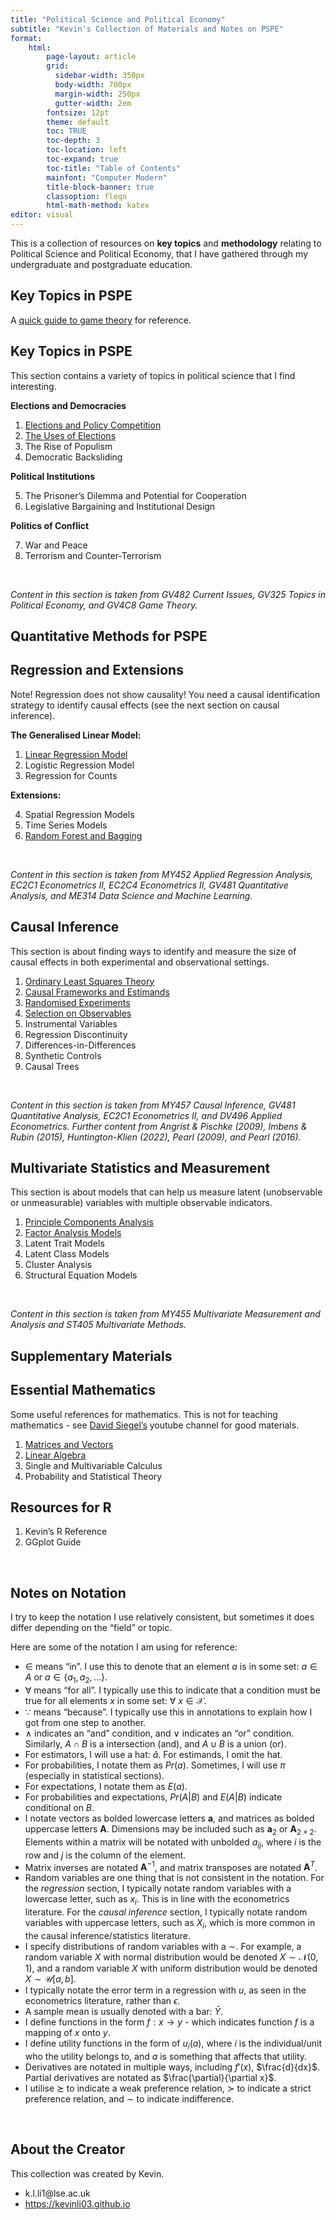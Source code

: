```yaml
---
title: "Political Science and Political Economy"
subtitle: "Kevin's Collection of Materials and Notes on PSPE"
format:
    html:
        page-layout: article
        grid:
          sidebar-width: 350px
          body-width: 700px
          margin-width: 250px
          gutter-width: 2em
        fontsize: 12pt
        theme: default
        toc: TRUE
        toc-depth: 3
        toc-location: left
        toc-expand: true
        toc-title: "Table of Contents"
        mainfont: "Computer Modern"
        title-block-banner: true
        classoption: fleqn
        html-math-method: katex
editor: visual
---
```


This is a collection of resources on **key topics** and **methodology** relating to Political Science and Political Economy, that I have gathered through my undergraduate and postgraduate education.

## Key Topics in PSPE

A [quick guide to game theory](https://politicalscience.github.io/guides/games.html) for reference.

::: {.callout-tip collapse="true" appearance="simple" icon="false"}
## Key Topics in PSPE

This section contains a variety of topics in political science that I find interesting.

**Elections and Democracies**

1.  [Elections and Policy Competition](https://politicalscience.github.io/topics/1.html)
2.  [The Uses of Elections](https://politicalscience.github.io/topics/2.html)
3.  The Rise of Populism
4.  Democratic Backsliding

**Political Institutions**

5.  The Prisoner's Dilemma and Potential for Cooperation
6.  Legislative Bargaining and Institutional Design

**Politics of Conflict**

7.  War and Peace
8.  Terrorism and Counter-Terrorism

<br />

*Content in this section is taken from GV482 Current Issues, GV325 Topics in Political Economy, and GV4C8 Game Theory.*
:::

## Quantitative Methods for PSPE

::: {.callout-tip collapse="true" appearance="simple" icon="false"}
## Regression and Extensions

Note! Regression does not show causality! You need a causal identification strategy to identify causal effects (see the next section on causal inference).

**The Generalised Linear Model:**

1.  [Linear Regression Model](https://politicalscience.github.io/regression/1.html)
2.  Logistic Regression Model
3.  Regression for Counts

**Extensions:**

4.  Spatial Regression Models
5.  Time Series Models
6.  [Random Forest and Bagging](https://politicalscience.github.io/regression/6.html)

<br />

*Content in this section is taken from MY452 Applied Regression Analysis, EC2C1 Econometrics II, EC2C4 Econometrics II, GV481 Quantitative Analysis, and ME314 Data Science and Machine Learning.*
:::

::: {.callout-tip collapse="true" appearance="simple" icon="false"}
## Causal Inference

This section is about finding ways to identify and measure the size of causal effects in both experimental and observational settings.

1.  [Ordinary Least Squares Theory](https://politicalscience.github.io/causal/1.html)
2.  [Causal Frameworks and Estimands](https://politicalscience.github.io/causal/2.html)
3.  [Randomised Experiments](https://politicalscience.github.io/causal/3.html)
4.  [Selection on Observables](https://politicalscience.github.io/causal/4.html)
5.  Instrumental Variables
6.  Regression Discontinuity
7.  Differences-in-Differences
8.  Synthetic Controls
9.  Causal Trees

<br />

*Content in this section is taken from MY457 Causal Inference, GV481 Quantitative Analysis, EC2C1 Econometrics II, and DV496 Applied Econometrics. Further content from Angrist & Pischke (2009), Imbens & Rubin (2015), Huntington-Klien (2022), Pearl (2009), and Pearl (2016).*
:::

::: {.callout-tip collapse="true" appearance="simple" icon="false"}
## Multivariate Statistics and Measurement

This section is about models that can help us measure latent (unobservable or unmeasurable) variables with multiple observable indicators.

1.  [Principle Components Analysis](https://politicalscience.github.io/multivariate/1.html)
2.  [Factor Analysis Models](https://politicalscience.github.io/multivariate/2.html)
3.  Latent Trait Models
4.  Latent Class Models
5.  Cluster Analysis
6.  Structural Equation Models

<br />

*Content in this section is taken from MY455 Multivariate Measurement and Analysis and ST405 Multivariate Methods.*
:::

## Supplementary Materials

::: {.callout-tip collapse="true" appearance="simple" icon="false"}
## Essential Mathematics

Some useful references for mathematics. This is not for teaching mathematics - see [David Siegel's](https://www.youtube.com/@DaveASiegel/playlists) youtube channel for good materials.

1.  [Matrices and Vectors](https://politicalscience.github.io/maths/1.html)
2.  [Linear Algebra](https://politicalscience.github.io/maths/2.html)
3.  Single and Multivariable Calculus
4.  Probability and Statistical Theory
:::

::: {.callout-tip collapse="true" appearance="simple" icon="false"}
## Resources for R

1.  Kevin's R Reference
2.  GGplot Guide
:::

<br />

## Notes on Notation

I try to keep the notation I use relatively consistent, but sometimes it does differ depending on the "field" or topic.

Here are some of the notation I am using for reference:

-   $\in$ means "in". I use this to denote that an element $a$ is in some set: $a \in A$ or $a \in \{a_1, a_2, \dots \}$.
-   $\forall$ means "for all". I typically use this to indicate that a condition must be true for all elements $x$ in some set: $\forall \ x \in \mathcal X$.
-   $\because$ means "because". I typically use this in annotations to explain how I got from one step to another.
-   $\wedge$ indicates an "and" condition, and $\vee$ indicates an "or" condition. Similarly, $A \cap B$ is a intersection (and), and $A \cup B$ is a union (or).
-   For estimators, I will use a hat: $\hat a$. For estimands, I omit the hat.
-   For probabilities, I notate them as $Pr(a)$. Sometimes, I will use $\pi$ (especially in statistical sections).
-   For expectations, I notate them as $E(a)$.
-   For probabilities and expectations, $Pr(A|B)$ and $E(A|B)$ indicate conditional on $B$.
-   I notate vectors as bolded lowercase letters $\mathbf a$, and matrices as bolded uppercase letters $\mathbf A$. Dimensions may be included such as $\mathbf a_2$ or $\mathbf A_{2 \times 2}$. Elements within a matrix will be notated with unbolded $a_{ij}$, where $i$ is the row and $j$ is the column of the element.
-   Matrix inverses are notated $\mathbf A^{-1}$, and matrix transposes are notated $\mathbf A^T$.
-   Random variables are one thing that is not consistent in the notation. For the *regression* section, I typically notate random variables with a lowercase letter, such as $x_i$. This is in line with the econometrics literature. For the *causal inference* section, I typically notate random variables with uppercase letters, such as $X_i$, which is more common in the causal inference/statistics literature.
-   I specify distributions of random variables with a $\sim$. For example, a random variable $X$ with normal distribution would be denoted $X \sim \mathcal N(0, 1)$, and a random variable $X$ with uniform distribution would be denoted $X \sim \mathcal U[a, b]$.
-   I typically notate the error term in a regression with $u$, as seen in the econometrics literature, rather than $\epsilon$.
-   A sample mean is usually denoted with a bar: $\bar Y$.
-   I define functions in the form $f: x \rightarrow y$ - which indicates function $f$ is a mapping of $x$ onto $y$.
-   I define utility functions in the form of $u_i(a)$, where $i$ is the individual/unit who the utility belongs to, and $a$ is something that affects that utility.
-   Derivatives are notated in multiple ways, including $f'(x)$, $\frac{d}{dx}$. Partial derivatives are notated as $\frac{\partial}{\partial x}$.
-   I utilise $\succsim$ to indicate a weak preference relation, $\succ$ to indicate a strict preference relation, and $\sim$ to indicate indifference.

<br />

## About the Creator

This collection was created by Kevin.

-   k.l.li1\@lse.ac.uk
-   <https://kevinli03.github.io>
